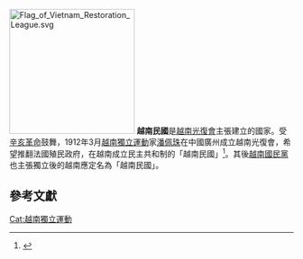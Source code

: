 [[File:Flag_of_Vietnam_Restoration_League.svg|222px]]
'''越南民國'''是[[越南光復會|越南光復會]]主張建立的國家。受[[辛亥革命|辛亥革命]]鼓舞，1912年3月[[越南獨立運動|越南獨立運動]]家[[潘佩珠|潘佩珠]]在中國廣州成立越南光復會，希望推翻法國殖民政府，在越南成立民主共和制的「越南民國」<ref>{{cite book|title=Vietnamese anticolonialism, 1885–1925| first= David G. |last=Marr |year=1970 |publisher=[[University_of_California|University of California]] |location=[[Berkeley,_California|Berkeley]]| isbn=0-520-01813-3}}</ref>。其後[[越南國民黨|越南國民黨]]也主張獨立後的越南應定名為「越南民國」。
==參考文獻==
{{reflist}}
[[Cat:越南獨立運動|Cat:越南獨立運動]]
{{pp-ecp-sock|small=yes}}